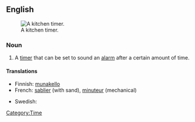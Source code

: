 ==English==
{{wikipedia}}
[[Image:Kitchen timer.jpg|thumb|right|A kitchen timer.]]

===Noun===
{{en-noun|sg=[[egg]] [[timer]]}}

# A [[timer]] that can be set to sound an [[alarm]] after a certain amount of time.

====Translations====
{{trans-top|timer that sounds an alarm after a certain amount of time}}
* Finnish: [[munakello]]
* French: [[sablier]] {{m}} (with sand), [[minuteur]] {{m}} (mechanical)
{{trans-mid}}
* Swedish: {{t|sv|äggklocka|c}}
{{trans-bottom}}

[[Category:Time]]